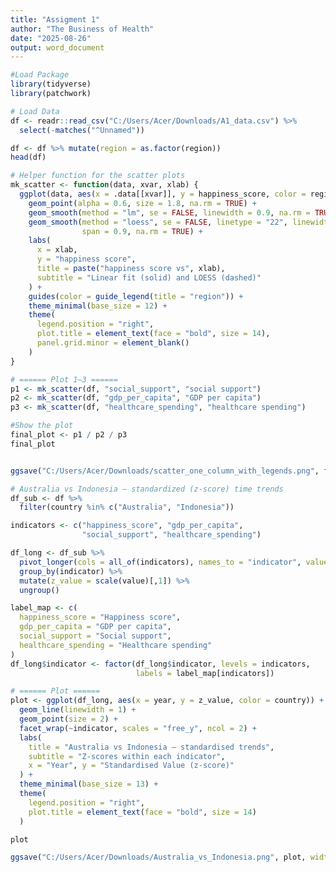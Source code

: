 ---
title: "Assigment 1"
author: "The Business of Health"
date: "2025-08-26"
output: word_document
---


```{r}
#Load Package
library(tidyverse)
library(patchwork)
```


```{r}
# Load Data
df <- readr::read_csv("C:/Users/Acer/Downloads/A1_data.csv") %>%
  select(-matches("^Unnamed"))

df <- df %>% mutate(region = as.factor(region))
head(df)
```


```{r}
# Helper function for the scatter plots
mk_scatter <- function(data, xvar, xlab) {
  ggplot(data, aes(x = .data[[xvar]], y = happiness_score, color = region)) +
    geom_point(alpha = 0.6, size = 1.8, na.rm = TRUE) +
    geom_smooth(method = "lm", se = FALSE, linewidth = 0.9, na.rm = TRUE) +
    geom_smooth(method = "loess", se = FALSE, linetype = "22", linewidth = 0.9,
                span = 0.9, na.rm = TRUE) +
    labs(
      x = xlab,
      y = "happiness score",
      title = paste("happiness score vs", xlab),
      subtitle = "Linear fit (solid) and LOESS (dashed)"
    ) +
    guides(color = guide_legend(title = "region")) +
    theme_minimal(base_size = 12) +
    theme(
      legend.position = "right",
      plot.title = element_text(face = "bold", size = 14),
      panel.grid.minor = element_blank()
    )
}

# ====== Plot 1–3 ======
p1 <- mk_scatter(df, "social_support", "social support")
p2 <- mk_scatter(df, "gdp_per_capita", "GDP per capita")
p3 <- mk_scatter(df, "healthcare_spending", "healthcare spending")

#Show the plot
final_plot <- p1 / p2 / p3  
final_plot


ggsave("C:/Users/Acer/Downloads/scatter_one_column_with_legends.png", final_plot, width = 8, height = 18, dpi = 300)
```
```{r}
# Australia vs Indonesia — standardized (z-score) time trends
df_sub <- df %>%
  filter(country %in% c("Australia", "Indonesia"))

indicators <- c("happiness_score", "gdp_per_capita",
                "social_support", "healthcare_spending")

df_long <- df_sub %>%
  pivot_longer(cols = all_of(indicators), names_to = "indicator", values_to = "value") %>%
  group_by(indicator) %>%
  mutate(z_value = scale(value)[,1]) %>%
  ungroup()

label_map <- c(
  happiness_score = "Happiness score",
  gdp_per_capita = "GDP per capita",
  social_support = "Social support",
  healthcare_spending = "Healthcare spending"
)
df_long$indicator <- factor(df_long$indicator, levels = indicators,
                            labels = label_map[indicators])

# ====== Plot ======
plot <- ggplot(df_long, aes(x = year, y = z_value, color = country)) +
  geom_line(linewidth = 1) +
  geom_point(size = 2) +
  facet_wrap(~indicator, scales = "free_y", ncol = 2) +
  labs(
    title = "Australia vs Indonesia — standardised trends",
    subtitle = "Z-scores within each indicator",
    x = "Year", y = "Standardised Value (z-score)"
  ) +
  theme_minimal(base_size = 13) +
  theme(
    legend.position = "right",
    plot.title = element_text(face = "bold", size = 14)
  )

plot

ggsave("C:/Users/Acer/Downloads/Australia_vs_Indonesia.png", plot, width = 10, height = 7, dpi = 300)
```


